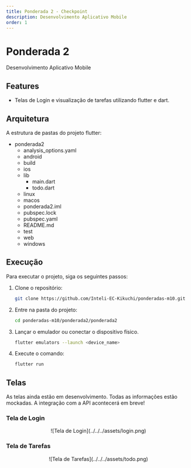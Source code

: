 ```yaml
---
title: Ponderada 2 - Checkpoint
description: Desenvolvimento Aplicativo Mobile
order: 1
---
```


# Ponderada 2

Desenvolvimento Aplicativo Mobile

## Features
- Telas de Login e visualização de tarefas utilizando flutter e dart.

## Arquitetura



<Aside>A estrutura de pastas do projeto flutter: </Aside>


<FileTree>

- ponderada2
    - analysis_options.yaml
    - android
    - build
    - ios
    - lib
        - main.dart
        - todo.dart
    - linux
    - macos
    - ponderada2.iml
    - pubspec.lock
    - pubspec.yaml
    - README.md
    - test
    - web
    - windows

</FileTree>

## Execução

Para executar o projeto, siga os seguintes passos:


<Steps>

1. Clone o repositório:

    ```bash
    git clone https://github.com/Inteli-EC-Kikuchi/ponderadas-m10.git
    ```

2. Entre na pasta do projeto:

    ```bash
    cd ponderadas-m10/ponderada2/ponderada2
    ```

3. Lançar o emulador ou conectar o dispositivo físico.

    ```bash
    flutter emulators --launch <device_name>
    ```

4. Execute o comando:

    ```bash
    flutter run
    ```

</Steps>

## Telas

<Aside type="caution" title="Watch out!">
    As telas ainda estão em desenvolvimento.
    Todas as informações estão mockadas. A integração com a API acontecerá em breve! 
</Aside>

### Tela de Login
<center>![Tela de Login](../../../assets/login.png)</center>

### Tela de Tarefas
<center>![Tela de Tarefas](../../../assets/todo.png)</center>
